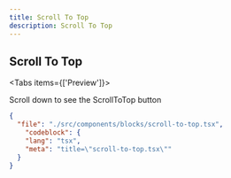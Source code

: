 ```yaml
---
title: Scroll To Top
description: Scroll To Top
---
```



## Scroll To Top

<ScrollToTopButton/>

<Tabs items={['Preview']}>
    <Tab value="Preview">
        <div className="flex-row-center pt-4 typography-h2">
            Scroll down to see the ScrollToTop button
        </div>
    </Tab>
</Tabs>


```json doc-gen:file
{
  "file": "./src/components/blocks/scroll-to-top.tsx",
    "codeblock": {
    "lang": "tsx",
    "meta": "title=\"scroll-to-top.tsx\""
  }
}
```
